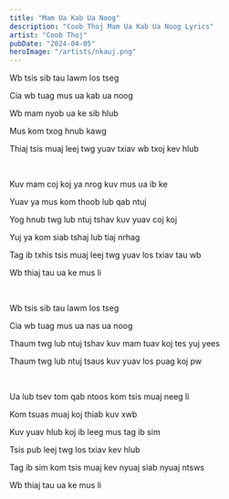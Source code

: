 ```yaml
---
title: "Mam Ua Kab Ua Noog"
description: "Coob Thoj Mam Ua Kab Ua Noog Lyrics"
artist: "Coob Thoj"
pubDate: "2024-04-05"
heroImage: "/artists/nkauj.png"
---
```


Wb tsis sib tau lawm los tseg

Cia wb tuag mus ua kab ua noog

Wb mam nyob ua ke sib hlub

Mus kom txog hnub kawg

Thiaj tsis muaj leej twg yuav txiav wb txoj kev hlub

<br />

Kuv mam coj koj ya nrog kuv mus ua ib ke

Yuav ya mus kom thoob lub qab ntuj

Yog hnub twg lub ntuj tshav kuv yuav coj koj

Yuj ya kom siab tshaj lub tiaj nrhag

Tag ib txhis tsis muaj leej twg yuav los txiav tau wb

Wb thiaj tau ua ke mus li

<br />

Wb tsis sib tau lawm los tseg

Cia wb tuag mus ua nas ua noog

Thaum twg lub ntuj tshav kuv mam tuav koj tes yuj yees

Thaum twg lub ntuj tsaus kuv yuav los puag koj pw

<br />

Ua lub tsev tom qab ntoos kom tsis muaj neeg li

Kom tsuas muaj koj thiab kuv xwb

Kuv yuav hlub koj ib leeg mus tag ib sim

Tsis pub leej twg los txiav kev hlub

Tag ib sim kom tsis muaj kev nyuaj siab nyuaj ntsws

Wb thiaj tau ua ke mus li
